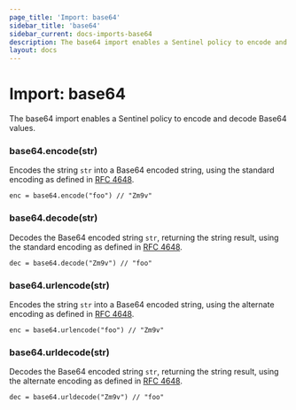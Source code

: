 ```yaml
---
page_title: 'Import: base64'
sidebar_title: 'base64'
sidebar_current: docs-imports-base64
description: The base64 import enables a Sentinel policy to encode and decode Base64 values.
layout: docs
---
```


# Import: base64

The base64 import enables a Sentinel policy to encode and decode Base64 values.

### base64.encode(str)

Encodes the string `str` into a Base64 encoded string, using the standard
encoding as defined in [RFC 4648](https://tools.ietf.org/html/rfc4648#section-4).

```sentinel
enc = base64.encode("foo") // "Zm9v"
```

### base64.decode(str)

Decodes the Base64 encoded string `str`, returning the string result,
using the standard encoding as defined in [RFC 4648](https://tools.ietf.org/html/rfc4648#section-4).

```sentinel
dec = base64.decode("Zm9v") // "foo"
```

### base64.urlencode(str)

Encodes the string `str` into a Base64 encoded string, using the alternate
encoding as defined in [RFC 4648](https://tools.ietf.org/html/rfc4648#section-5).

```sentinel
enc = base64.urlencode("foo") // "Zm9v"
```

### base64.urldecode(str)

Decodes the Base64 encoded string `str`, returning the string result, using the
alternate encoding as defined in [RFC 4648](https://tools.ietf.org/html/rfc4648#section-5).

```sentinel
dec = base64.urldecode("Zm9v") // "foo"
```
